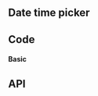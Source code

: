 

## Date time picker

## Code

#### Basic

<DatetimepickerPlayground height="35rem" />

<!-- Re-add this when migrating to the rework components -->
<!-- ## Translation
The `ix-date-picker` uses the DayJS locale for the translations of the names of the weekdays and months. To change the default english translation you have to import the desired DayJS locale. Please refer to the [DayJS documentation](https://day.js.org/docs/en/i18n/loading-into-browser) or the examples below.

```html
<script src="https://cdn.jsdelivr.net/npm/dayjs@1/dayjs.min.js"></script>
<script src="https://cdn.jsdelivr.net/npm/dayjs@1/locale/de.js"></script>

<ix-datetime-picker></ix-datetime-picker>

<script>
  document.querySelector('ix-datetime-picker-rework').dayJsLocale = window.dayjs_locale_de;
</script>
```

Or

```tsx
import dayjs from 'dayjs';

export default async () => {
  const locale = await import('dayjs/locale/de');
  return <IxDateTimePicker dayJsLocale={locale} />;
};
``` -->

## API

<PropsApi />
